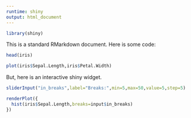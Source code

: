 ```yaml
---
runtime: shiny
output: html_document
---
```


```r
library(shiny)
```


This is a standard RMarkdown document. Here is some code:

```r
head(iris)
```

```r
plot(iris$Sepal.Length,iris$Petal.Width)
```

But, here is an interactive shiny widget.

```r
sliderInput("in_breaks",label="Breaks:",min=5,max=50,value=5,step=5)
```

```r
renderPlot({
  hist(iris$Sepal.Length,breaks=input$in_breaks)  
})
```

